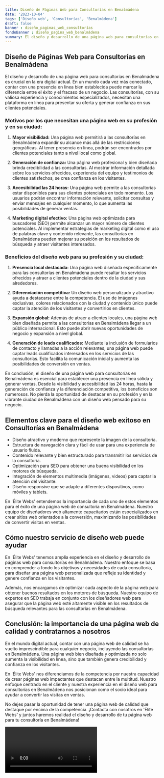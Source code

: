 ```yaml
---
title: Diseño de Páginas Web para Consultorías en Benalmádena
date: '2023-10-04'
tags: ['Diseño web', 'Consultorías', 'Benalmádena']
draft: false
banner : diseño_paginas_web_consultorías
fondoBanner : diseño_pagina_web_benalmádena
summary: El diseño y desarrollo de una página web para consultorías en Benalmádena es crucial en la era digital actual. En un mundo cada vez más conectado, contar con una presencia en línea bien establecida puede marcar la diferencia entre el éxito y el fracaso de un negocio. Las consultorías, con su valiosa experiencia y conocimientos especializados, necesitan una plataforma en línea para presentar su oferta y generar confianza en sus clientes potenciales.
---
```


## Diseño de Páginas Web para Consultorías en Benalmádena

El diseño y desarrollo de una página web para consultorías en Benalmádena es crucial en la era digital actual. En un mundo cada vez más conectado, contar con una presencia en línea bien establecida puede marcar la diferencia entre el éxito y el fracaso de un negocio. Las consultorías, con su valiosa experiencia y conocimientos especializados, necesitan una plataforma en línea para presentar su oferta y generar confianza en sus clientes potenciales.

### Motivos por los que necesitan una página web en su profesión y en su ciudad:

1. **Mayor visibilidad:** Una página web permitirá a las consultorías en Benalmádena expandir su alcance más allá de las restricciones geográficas. Al tener presencia en línea, podrán ser encontrados por clientes potenciales tanto a nivel local como global.

2. **Generación de confianza:** Una página web profesional y bien diseñada brinda credibilidad a las consultorías. Al mostrar información detallada sobre los servicios ofrecidos, experiencia del equipo y testimonios de clientes satisfechos, se crea confianza en los visitantes.

3. **Accesibilidad las 24 horas:** Una página web permite a las consultorías estar disponibles para sus clientes potenciales en todo momento. Los usuarios podrán encontrar información relevante, solicitar consultas y enviar mensajes en cualquier momento, lo que aumenta las posibilidades de generar ventas.

4. **Marketing digital efectivo:** Una página web optimizada para buscadores (SEO) permite alcanzar un mayor número de clientes potenciales. Al implementar estrategias de marketing digital como el uso de palabras clave y contenido relevante, las consultorías en Benalmádena pueden mejorar su posición en los resultados de búsqueda y atraer visitantes interesados.

### Beneficios del diseño web para su profesión y su ciudad:

1. **Presencia local destacada:** Una página web diseñada específicamente para las consultorías en Benalmádena puede resaltar los servicios ofrecidos y atraer a clientes potenciales dentro de la ciudad y sus alrededores.

2. **Diferenciación competitiva:** Un diseño web personalizado y atractivo ayuda a destacarse entre la competencia. El uso de imágenes exclusivas, colores relacionados con la ciudad y contenido único puede captar la atención de los visitantes y convertirlos en clientes.

3. **Expansión global:** Además de atraer a clientes locales, una página web bien diseñada permite a las consultorías en Benalmádena llegar a un público internacional. Esto puede abrir nuevas oportunidades de negocio y expansión a nivel global.

4. **Generación de leads cualificados:** Mediante la inclusión de formularios de contacto y llamadas a la acción relevantes, una página web puede captar leads cualificados interesados en los servicios de las consultorías. Esto facilita la comunicación inicial y aumenta las posibilidades de conversión en ventas.

En conclusión, el diseño de una página web para consultorías en Benalmádena es esencial para establecer una presencia en línea sólida y generar ventas. Desde la visibilidad y accesibilidad las 24 horas, hasta la generación de confianza y la diferenciación competitiva, los beneficios son numerosos. No pierda la oportunidad de destacar en su profesión y en la vibrante ciudad de Benalmádena con un diseño web pensado para su negocio.

<GifSeo />

<Cta />

## Elementos clave para el diseño web exitoso en Consultorías en Benalmádena

- Diseño atractivo y moderno que represente la imagen de la consultoría.
- Estructura de navegación clara y fácil de usar para una experiencia de usuario fluida.
- Contenido relevante y bien estructurado para transmitir los servicios de la consultoría.
- Optimización para SEO para obtener una buena visibilidad en los motores de búsqueda.
- Integración de elementos multimedia (imágenes, videos) para captar la atención del visitante.
- Diseño responsive que se adapte a diferentes dispositivos, como móviles y tablets.

En 'Élite Webs' entendemos la importancia de cada uno de estos elementos para el éxito de una página web de consultoría en Benalmádena. Nuestro equipo de diseñadores web altamente capacitados están especializados en crear sitios web orientados a la conversión, maximizando las posibilidades de convertir visitas en ventas.

## Cómo nuestro servicio de diseño web puede ayudar

En 'Élite Webs' tenemos amplia experiencia en el diseño y desarrollo de páginas web para consultorías en Benalmádena. Nuestro enfoque se basa en comprender a fondo los objetivos y necesidades de cada consultoría, para diseñar una página web personalizada que refleje su identidad y genere confianza en los visitantes.

Además, nos encargamos de optimizar cada aspecto de la página web para obtener buenos resultados en los motores de búsqueda. Nuestro equipo de expertos en SEO trabaja en conjunto con los diseñadores web para asegurar que la página web esté altamente visible en los resultados de búsqueda relevantes para las consultorías en Benalmádena.

## Conclusión: la importancia de una página web de calidad y contratarnos a nosotros

En el mundo digital actual, contar con una página web de calidad se ha vuelto imprescindible para cualquier negocio, incluyendo las consultorías en Benalmádena. Una página web bien diseñada y optimizada no solo aumenta la visibilidad en línea, sino que también genera credibilidad y confianza en los visitantes.

En 'Élite Webs' nos diferenciamos de la competencia por nuestra capacidad de crear páginas web impactantes que destacan entre la multitud. Nuestro enfoque centrado en el cliente y nuestra experiencia en el diseño web para consultorías en Benalmádena nos posicionan como el socio ideal para ayudar a convertir las visitas en ventas.

No dejes pasar la oportunidad de tener una página web de calidad que destaque por encima de la competencia. ¡Contacta con nosotros en 'Élite Webs' y juntos haremos realidad el diseño y desarrollo de tu página web para tu consultoría en Benalmádena!

<Video />

<CtaBot job='Consultorías' city='Benalmádena'/>

<Gmaps query='Benalmádena+españa+maps' />